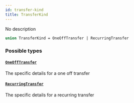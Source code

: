 ```yaml
---
id: transfer-kind
title: TransferKind
---
```



No description

```graphql
union TransferKind = OneOffTransfer | RecurringTransfer
```


### Possible types

#### [`OneOffTransfer`](/docs/graphql/objects/one-off-transfer) 

The specific details for a one off transfer


#### [`RecurringTransfer`](/docs/graphql/objects/recurring-transfer) 

The specific details for a recurring transfer




